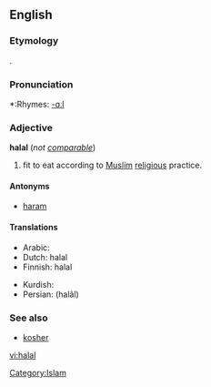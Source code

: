 ==English==
{{wikipedia}}

===Etymology===
{{Ar.}} {{ARchar|[[حلال]]}}.

===Pronunciation===
*:Rhymes: [[Rhymes:English:-ɑːl|-ɑːl]]

===Adjective===
'''halal''' (''not [[comparable]]'')

# {{context|of food}} fit to eat according to [[Muslim]] [[religious]] practice.

====Antonyms====
*[[haram]]

====Translations====
{{top}}
*Arabic: {{ARchar|[[حلال]]}}
*Dutch: halal
*Finnish: halal
{{mid}}
*Kurdish: {{KUchar|[[حه‌ڵاڵ]]}}
*Persian: {{FAchar|[[حلال]]}} (halâl)
{{bottom}}

===See also===
*[[kosher]]

[[Category:Islam]]

[[vi:halal]]